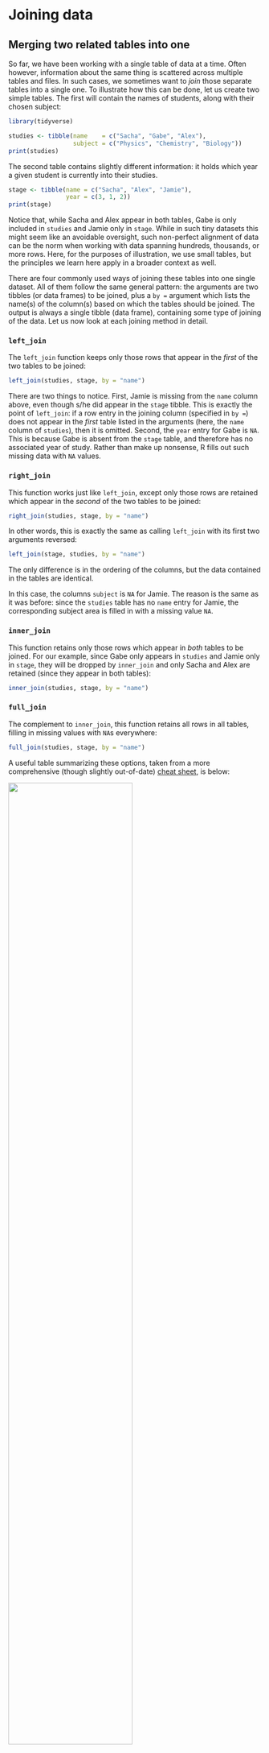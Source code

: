 # Joining data {#sec-join}

## Merging two related tables into one

So far, we have been working with a single table of data at a time. Often however, information about the same thing is scattered across multiple tables and files. In such cases, we sometimes want to *join* those separate tables into a single one. To illustrate how this can be done, let us create two simple tables. The first will contain the names of students, along with their chosen subject:

```r
library(tidyverse)

studies <- tibble(name    = c("Sacha", "Gabe", "Alex"),
                  subject = c("Physics", "Chemistry", "Biology"))
print(studies)
```

The second table contains slightly different information: it holds which year a given student is currently into their studies.

```r
stage <- tibble(name = c("Sacha", "Alex", "Jamie"),
                year = c(3, 1, 2))
print(stage)
```

Notice that, while Sacha and Alex appear in both tables, Gabe is only included in `studies` and Jamie only in `stage`. While in such tiny datasets this might seem like an avoidable oversight, such non-perfect alignment of data can be the norm when working with data spanning hundreds, thousands, or more rows. Here, for the purposes of illustration, we use small tables, but the principles we learn here apply in a broader context as well.

There are four commonly used ways of joining these tables into one single dataset. All of them follow the same general pattern: the arguments are two tibbles (or data frames) to be joined, plus a `by = ` argument which lists the name(s) of the column(s) based on which the tables should be joined. The output is always a single tibble (data frame), containing some type of joining of the data. Let us now look at each joining method in detail.

### `left_join`

The `left_join` function keeps only those rows that appear in the *first* of the two tables to be joined:

```r
left_join(studies, stage, by = "name")
```

There are two things to notice. First, Jamie is missing from the `name` column above, even though s/he did appear in the `stage` tibble. This is exactly the point of `left_join`: if a row entry in the joining column (specified in `by = `) does not appear in the *first* table listed in the arguments (here, the `name` column of `studies`), then it is omitted. Second, the `year` entry for Gabe is `NA`. This is because Gabe is absent from the `stage` table, and therefore has no associated year of study. Rather than make up nonsense, R fills out such missing data with `NA` values.

### `right_join`

This function works just like `left_join`, except only those rows are retained which appear in the *second* of the two tables to be joined:

```r
right_join(studies, stage, by = "name")
```

In other words, this is exactly the same as calling `left_join` with its first two arguments reversed:

```r
left_join(stage, studies, by = "name")
```

The only difference is in the ordering of the columns, but the data contained in the tables are identical.

In this case, the columns `subject` is `NA` for Jamie. The reason is the same as it was before: since the `studies` table has no `name` entry for Jamie, the corresponding subject area is filled in with a missing value `NA`.

### `inner_join`

This function retains only those rows which appear in *both* tables to be joined. For our example, since Gabe only appears in `studies` and Jamie only in `stage`, they will be dropped by `inner_join` and only Sacha and Alex are retained (since they appear in both tables):

```r
inner_join(studies, stage, by = "name")
```

### `full_join`

The complement to `inner_join`, this function retains all rows in all tables, filling in missing values with `NA`s everywhere:

```r
full_join(studies, stage, by = "name")
```

A useful table summarizing these options, taken from a more comprehensive  (though slightly out-of-date) [cheat sheet](https://www.rstudio.com/wp-content/uploads/2015/02/data-wrangling-cheatsheet.pdf), is below:

![](joins.png){width=70%}

(As you see, apart from the four so-called *mutating joins* we have learned about, there are also two *filtering joins* included in this cheat sheet as well. We will not be covering those here, but feel free to check out their help pages.)

### Joining by multiple columns

It is also possible to use the above joining functions specifying multiple columns to join data by. To illustrate how to do this and what this means, imagine that we slightly modify the student data. The first table will contain the name, study area, and year of study for each student. The second table will contain the name and study area of each student, plus whether they have passed their most recent exam:

```r
program  <- tibble(name     = c("Sacha", "Gabe", "Alex"),
                   subject  = c("Physics", "Chemistry", "Biology"),
                   year     = c(1, 3, 2))
print(program)
```

```r
progress <- tibble(name     = c("Sacha", "Gabe", "Jamie"),
                   subject  = c("Physics", "Chemistry", "Biology"),
                   examPass = c(TRUE, FALSE, TRUE))
print(progress)
```

And now, since the tables share not just one but two columns, it makes sense to join them using both. This can be done by specifying each column inside a vector in the `by = ` argument. For example, left-joining `program` and `progress` by both `name` and `subject` leads to a joint table in which all unique `name`-`subject` combinations found in `program` are retained, but those found only in `progress` are discarded:

```r
left_join(program, progress, by = c("name", "subject"))
```


:::{.callout-warning}
As mentioned, the columns by which one joins the tables must be included in a vector. Forgetting to do this will either fail or produce faulty output:

```r
left_join(program, progress, by = "name", "subject")
```

The problem is that the comma after `name` is interpreted as the start of the next argument to `left_join`, instead of being a part of the `by = ` argument. Again, the solution is simple: enclose multiple column names in a vector.
:::


The other joining functions also work as expected:

```r
right_join(program, progress, by = c("name", "subject"))
```

```r
inner_join(program, progress, by = c("name", "subject"))
```

```r
full_join(program, progress, by = c("name", "subject"))
```


## Binding rows and columns to a table

Occasionally, a simpler problem presents itself: there is a single dataset, but its rows are contained across separate tables. For example, a table containing student names and subject areas might be spread across two tables, like this:

```r
studies1 <- tibble(name    = c("Sacha", "Gabe", "Alex"),
                   subject = c("Physics", "Chemistry", "Biology"))
print(studies1)
```

```r
studies2 <- tibble(name    = c("Jamie", "Ashley", "Dallas", "Jordan"),
                   subject = c("Geology", "Mathematics", "Philosophy", "Physics"))
print(studies2)
```

The tables have the exact same structure, in that the column names and types are identical. It's just that the rows are, for some reason, disparate. To combine them together, we could recourse to full-joining the tables by both their columns:

```r
full_join(studies1, studies2, by = c("name", "subject"))
```

This, however, is not necessary. Whenever all we need to do is take two tables and stick their rows together, there is the simpler `bind_rows`:

```r
bind_rows(studies1, studies2)
```

Similarly, in case two tables have the same number of rows but different columns, one can stick their columns together using `bind_cols`. For example, suppose we have

```r
studies <- tibble(name    = c("Sacha", "Gabe", "Alex"),
                  subject = c("Physics", "Chemistry", "Biology"))
print(studies)
```

as well as a table with year of study and result of last exam only:

```r
yearExam <- tibble(year     = c(3, 1, 2),
                   examPass = c(FALSE, TRUE, TRUE))
print(yearExam)
```

We can now join these using `bind_cols`:

```r
bind_cols(studies, yearExam)
```


## Exercises

We have used the data of Fauchald et al. (2017)^[Fauchald, P. et al. (2017). Arctic greening from warming promotes declines in caribou populations. *Science Advances*, 3:e1601365.] before in other exercises. As a reminder, they tracked the population size of various herds of caribou in North America over time, and correlated population cycling with the amount of vegetation and sea-ice cover. Two files from their data are on Lisam: `pop_size.tsv` (herd population sizes), and `sea_ice.tsv` (sea ice cover per year and month).

1. Load these two datasets into two variables. They could be called `pop` and `ice`, for instance. Look at the data to familiarize yourself with them. How many rows and columns are in each?
2. Before doing anything else: how many rows will there be in the table that is the left join of `pop` and `ice`, based on the two columns `Herd` and `Year`? Perform the left join to see if you were correct. Where do you see `NA`s in the table, and why?
3. Now do the same with right-joining, inner-joining, and full-joining `pop` and `ice`.
